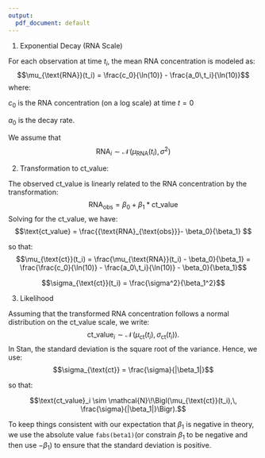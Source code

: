 ```yaml
---
output:
  pdf_document: default
---
```

1.  Exponential Decay (RNA Scale)

For each observation at time $t_i$, the mean RNA concentration is modeled as: $$\mu_{\text{RNA}}(t_i) = \frac{c_0}{\ln(10)} - \frac{a_0\,t_i}{\ln(10)}$$ 
where:

$c_0$ is the RNA concentration (on a log scale) at time $t = 0$

$a_0$ is the decay rate.

We assume that 
$$\text{RNA}_i \sim \mathcal{N}\!\Biggl(\mu_{\text{RNA}}(t_i),\,\sigma^2\Biggr)$$

2.  Transformation to ct_value:

The observed ct_value is linearly related to the RNA concentration by the transformation: $$\text{RNA}_{\text{obs}} = \beta_0 + \beta_1* \text{ct_value}$$ 
Solving for the ct_value, we have:
$$\text{ct_value} = \frac{{\text{RNA}_{\text{obs}}}- \beta_0}{\beta_1} $$

so that: 
$$\mu_{\text{ct}}(t_i) = \frac{\mu_{\text{RNA}}(t_i) - \beta_0}{\beta_1}
= \frac{\frac{c_0}{\ln(10)} - \frac{a_0\,t_i}{\ln(10)} - \beta_0}{\beta_1}$$

$$\sigma_{\text{ct}}(t_i) = \frac{\sigma^2}{\beta_1^2}$$

3.  Likelihood

Assuming that the transformed RNA concentration follows a normal distribution on the ct_value scale, we write: 
$$\text{ct_value}_i \sim \mathcal{N}\!\Biggl(\mu_{\text{ct}}(t_i),\, \sigma_{\text{ct}}(t_i)\Biggr). $$
In Stan, the standard deviation is the square root of the variance. Hence, we use: $$\sigma_{\text{ct}} = \frac{\sigma}{|\beta_1|}$$

so that:

$$\text{ct_value}_i \sim \mathcal{N}\!\Bigl(\mu_{\text{ct}}(t_i),\, \frac{\sigma}{|\beta_1|}\Bigr).$$

To keep things consistent with our expectation that $\beta_1$ is negative in theory, we use the absolute value `fabs(beta1)`(or constrain $\beta_1$ to be negative and then use $-\beta_1$) to ensure that the standard deviation is positive.
